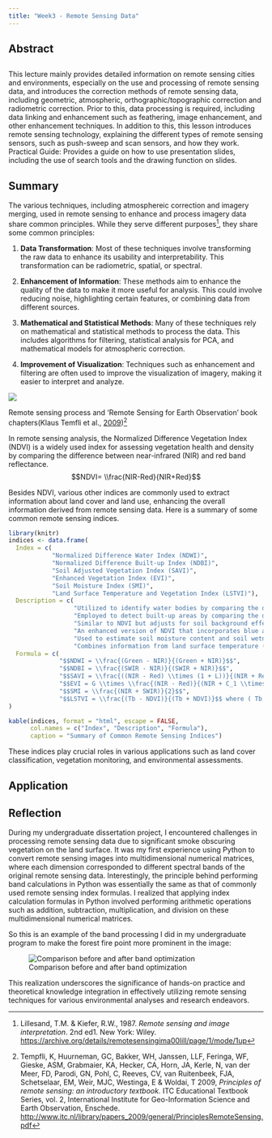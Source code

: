 ```yaml
---
title: "Week3 - Remote Sensing Data"
---
```


## Abstract

::: callout-tip
## 

This lecture mainly provides detailed information on remote sensing cities and environments, especially on the use and processing of remote sensing data, and introduces the correction methods of remote sensing data, including geometric, atmospheric, orthographic/topographic correction and radiometric correction. Prior to this, data processing is required, including data linking and enhancement such as feathering, image enhancement, and other enhancement techniques. In addition to this, this lesson introduces remote sensing technology, explaining the different types of remote sensing sensors, such as push-sweep and scan sensors, and how they work. Practical Guide: Provides a guide on how to use presentation slides, including the use of search tools and the drawing function on slides.
:::

## Summary

The various techniques, including atmosphereic correction and imagery merging, used in remote sensing to enhance and process imagery data share common principles. While they serve different purposes[^wk3_rs_data-1], they share some common principles:

[^wk3_rs_data-1]: Lillesand, T.M. & Kiefer, R.W., 1987. *Remote sensing and image interpretation*. 2nd ed1. New York: Wiley. <https://archive.org/details/remotesensingima00lill/page/1/mode/1up>


1.  **Data Transformation**: Most of these techniques involve transforming the raw data to enhance its usability and interpretability. This transformation can be radiometric, spatial, or spectral.

2.  **Enhancement of Information**: These methods aim to enhance the quality of the data to make it more useful for analysis. This could involve reducing noise, highlighting certain features, or combining data from different sources.

3.  **Mathematical and Statistical Methods**: Many of these techniques rely on mathematical and statistical methods to process the data. This includes algorithms for filtering, statistical analysis for PCA, and mathematical models for atmospheric correction.

4.  **Improvement of Visualization**: Techniques such as enhancement and filtering are often used to improve the visualization of imagery, making it easier to interpret and analyze.

![](images/RS_book.png){fig-align="center"}

Remote sensing process and ‘Remote Sensing for Earth Observation’ book chapters(Klaus Temfli et al., [2009](https://research.utwente.nl/en/publications/principles-of-remote-sensing-an-introductory-textbook-4))[^wk3_rs_data-2]

[^wk3_rs_data-2]: Tempfli, K, Huurneman, GC, Bakker, WH, Janssen, LLF, Feringa, WF, Gieske, ASM, Grabmaier, KA, Hecker, CA, Horn, JA, Kerle, N, van der Meer, FD, Parodi, GN, Pohl, C, Reeves, CV, van Ruitenbeek, FJA, Schetselaar, EM, Weir, MJC, Westinga, E & Woldai, T 2009, *Principles of remote sensing: an introductory textbook.* ITC Educational Textbook Series, vol. 2, International Institute for Geo-Information Science and Earth Observation, Enschede. <http://www.itc.nl/library/papers_2009/general/PrinciplesRemoteSensing.pdf>


In remote sensing analysis, the Normalized Difference Vegetation Index (NDVI) is a widely used index for assessing vegetation health and density by comparing the difference between near-infrared (NIR) and red band reflectance. 
$$NDVI= \\frac{NIR-Red}{NIR+Red}$$                                                

Besides NDVI, various other indices are commonly used to extract information about land cover and land use, enhancing the overall information derived from remote sensing data. Here is a summary of some common remote sensing indices.

```r
library(knitr)
indices <- data.frame(
  Index = c( 
            "Normalized Difference Water Index (NDWI)", 
            "Normalized Difference Built-up Index (NDBI)", 
            "Soil Adjusted Vegetation Index (SAVI)", 
            "Enhanced Vegetation Index (EVI)", 
            "Soil Moisture Index (SMI)", 
            "Land Surface Temperature and Vegetation Index (LSTVI)"),
  Description = c(
                  "Utilized to identify water bodies by comparing the difference between green and near-infrared band reflectance.",
                  "Employed to detect built-up areas by comparing the difference between near-infrared and shortwave infrared band reflectance.",
                  "Similar to NDVI but adjusts for soil background effects, particularly in areas with sparse vegetation cover.",
                  "An enhanced version of NDVI that incorporates blue and red-edge bands, providing better sensitivity to high-density vegetation areas.",
                  "Used to estimate soil moisture content and soil wetness conditions in agricultural and hydrological studies.",
                  "Combines information from land surface temperature (LST) and vegetation indices to analyze urban heat island effects and land use changes."),
  Formula = c(
              "$$NDWI = \\frac{(Green - NIR)}{(Green + NIR)}$$",
              "$$NDBI = \\frac{(SWIR - NIR)}{(SWIR + NIR)}$$",
              "$$SAVI = \\frac{((NIR - Red) \\times (1 + L))}{(NIR + Red + L)}$$ where ( L ) is the soil adjustment factor.",
              "$$EVI = G \\times \\frac{(NIR - Red)}{(NIR + C_1 \\times Red - C_2 \\times Blue + L)}$$ where G is the gain factor, C_1 and C_2 are coefficients, and L is the canopy background adjustment.",
              "$$SMI = \\frac{(NIR + SWIR)}{2}$$",
              "$$LSTVI = \\frac{(Tb - NDVI)}{(Tb + NDVI)}$$ where ( Tb ) is the land surface temperature.")
)

kable(indices, format = "html", escape = FALSE, 
      col.names = c("Index", "Description", "Formula"),
      caption = "Summary of Common Remote Sensing Indices")
```

 These indices play crucial roles in various applications such as land cover classification, vegetation monitoring, and environmental assessments.

## Application





## Reflection

During my undergraduate dissertation project, I encountered challenges in processing remote sensing data due to significant smoke obscuring vegetation on the land surface. It was my first experience using Python to convert remote sensing images into multidimensional numerical matrices, where each dimension corresponded to different spectral bands of the original remote sensing data. Interestingly, the principle behind performing band calculations in Python was essentially the same as that of commonly used remote sensing index formulas. I realized that applying index calculation formulas in Python involved performing arithmetic operations such as addition, subtraction, multiplication, and division on these multidimensional numerical matrices.

So this is an example of the band processing I did in my undergraduate program to make the forest fire point more prominent in the image:

![Comparison before and after band optimization](images/clipboard-4252325944.png){fig-alt="Comparison before and after band optimization" fig-align="center"}

This realization underscores the significance of hands-on practice and theoretical knowledge integration in effectively utilizing remote sensing techniques for various environmental analyses and research endeavors.
